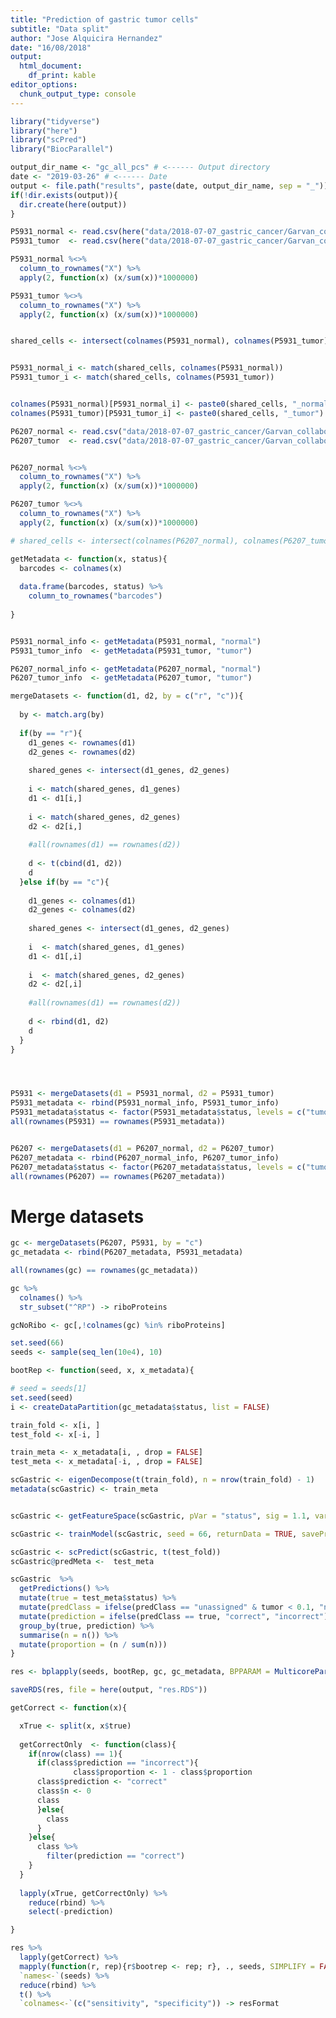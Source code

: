 ```yaml
---
title: "Prediction of gastric tumor cells"
subtitle: "Data split"
author: "Jose Alquicira Hernandez"
date: "16/08/2018"
output: 
  html_document: 
    df_print: kable
editor_options: 
  chunk_output_type: console
---
```


```r
library("tidyverse")
library("here")
library("scPred")
library("BiocParallel")
```

```r
output_dir_name <- "gc_all_pcs" # <------ Output directory
date <- "2019-03-26" # <------ Date
output <- file.path("results", paste(date, output_dir_name, sep = "_"))
if(!dir.exists(output)){
  dir.create(here(output))
}
```

```r
P5931_normal <- read.csv(here("data/2018-07-07_gastric_cancer/Garvan_collaboration/P5931/P5931_800B_n_epithelial.raw.data.csv"))
P5931_tumor  <- read.csv(here("data/2018-07-07_gastric_cancer/Garvan_collaboration/P5931/P5931_801B_tumor_epithelial.raw.data.csv"))

P5931_normal %<>% 
  column_to_rownames("X") %>% 
  apply(2, function(x) (x/sum(x))*1000000)

P5931_tumor %<>% 
  column_to_rownames("X") %>% 
  apply(2, function(x) (x/sum(x))*1000000)


shared_cells <- intersect(colnames(P5931_normal), colnames(P5931_tumor))


P5931_normal_i <- match(shared_cells, colnames(P5931_normal))
P5931_tumor_i <- match(shared_cells, colnames(P5931_tumor))


colnames(P5931_normal)[P5931_normal_i] <- paste0(shared_cells, "_normal")
colnames(P5931_tumor)[P5931_tumor_i] <- paste0(shared_cells, "_tumor")

```

```r
P6207_normal <- read.csv("data/2018-07-07_gastric_cancer/Garvan_collaboration/P6207/P6207_18522B_epithelial.raw.data.csv")
P6207_tumor  <- read.csv("data/2018-07-07_gastric_cancer/Garvan_collaboration/P6207/P6207_18523B_epithelial.raw.data.csv")


P6207_normal %<>% 
  column_to_rownames("X") %>% 
  apply(2, function(x) (x/sum(x))*1000000)

P6207_tumor %<>% 
  column_to_rownames("X") %>% 
  apply(2, function(x) (x/sum(x))*1000000)

# shared_cells <- intersect(colnames(P6207_normal), colnames(P6207_tumor))
```


```r
getMetadata <- function(x, status){
  barcodes <- colnames(x)
  
  data.frame(barcodes, status) %>% 
    column_to_rownames("barcodes")
  
}


P5931_normal_info <- getMetadata(P5931_normal, "normal")
P5931_tumor_info  <- getMetadata(P5931_tumor, "tumor")

P6207_normal_info <- getMetadata(P6207_normal, "normal")
P6207_tumor_info  <- getMetadata(P6207_tumor, "tumor")

```


```r
mergeDatasets <- function(d1, d2, by = c("r", "c")){
  
  by <- match.arg(by)
  
  if(by == "r"){
    d1_genes <- rownames(d1)
    d2_genes <- rownames(d2)
    
    shared_genes <- intersect(d1_genes, d2_genes)
    
    i <- match(shared_genes, d1_genes)
    d1 <- d1[i,]
    
    i <- match(shared_genes, d2_genes)
    d2 <- d2[i,]
    
    #all(rownames(d1) == rownames(d2))
    
    d <- t(cbind(d1, d2))
    d
  }else if(by == "c"){
    
    d1_genes <- colnames(d1)
    d2_genes <- colnames(d2)
    
    shared_genes <- intersect(d1_genes, d2_genes)
    
    i  <- match(shared_genes, d1_genes)
    d1 <- d1[,i]
    
    i  <- match(shared_genes, d2_genes)
    d2 <- d2[,i]
    
    #all(rownames(d1) == rownames(d2))
    
    d <- rbind(d1, d2)
    d
  }
}




P5931 <- mergeDatasets(d1 = P5931_normal, d2 = P5931_tumor)
P5931_metadata <- rbind(P5931_normal_info, P5931_tumor_info)
P5931_metadata$status <- factor(P5931_metadata$status, levels = c("tumor", "normal"))
all(rownames(P5931) == rownames(P5931_metadata))


P6207 <- mergeDatasets(d1 = P6207_normal, d2 = P6207_tumor)
P6207_metadata <- rbind(P6207_normal_info, P6207_tumor_info)
P6207_metadata$status <- factor(P6207_metadata$status, levels = c("tumor", "normal"))
all(rownames(P6207) == rownames(P6207_metadata))

```


# Merge datasets

```r
gc <- mergeDatasets(P6207, P5931, by = "c")
gc_metadata <- rbind(P6207_metadata, P5931_metadata)

all(rownames(gc) == rownames(gc_metadata))
```



```r
gc %>% 
  colnames() %>% 
  str_subset("^RP") -> riboProteins 

gcNoRibo <- gc[,!colnames(gc) %in% riboProteins]
```



```r
set.seed(66)
seeds <- sample(seq_len(10e4), 10)
```

```r
bootRep <- function(seed, x, x_metadata){

# seed = seeds[1]
set.seed(seed)
i <- createDataPartition(gc_metadata$status, list = FALSE)

train_fold <- x[i, ]
test_fold <- x[-i, ]

train_meta <- x_metadata[i, , drop = FALSE]
test_meta <- x_metadata[-i, , drop = FALSE]

scGastric <- eigenDecompose(t(train_fold), n = nrow(train_fold) - 1)
metadata(scGastric) <- train_meta


scGastric <- getFeatureSpace(scGastric, pVar = "status", sig = 1.1, varLim = 0)

scGastric <- trainModel(scGastric, seed = 66, returnData = TRUE, savePredictions = TRUE)

scGastric <- scPredict(scGastric, t(test_fold))
scGastric@predMeta <-  test_meta

scGastric  %>% 
  getPredictions() %>% 
  mutate(true = test_meta$status) %>% 
  mutate(predClass = ifelse(predClass == "unassigned" & tumor < 0.1, "normal", predClass)) %>% 
  mutate(prediction = ifelse(predClass == true, "correct", "incorrect")) %>% 
  group_by(true, prediction) %>% 
  summarise(n = n()) %>% 
  mutate(proportion = (n / sum(n)))
}
```

```r
res <- bplapply(seeds, bootRep, gc, gc_metadata, BPPARAM = MulticoreParam(workers = 3))
```

```r
saveRDS(res, file = here(output, "res.RDS"))
```

```r
getCorrect <- function(x){

  xTrue <- split(x, x$true)
  
  getCorrectOnly  <- function(class){
    if(nrow(class) == 1){
      if(class$prediction == "incorrect"){
              class$proportion <- 1 - class$proportion
      class$prediction <- "correct"
      class$n <- 0
      class
      }else{
        class
      }
    }else{
      class %>% 
        filter(prediction == "correct")
    }
  }
  
  lapply(xTrue, getCorrectOnly) %>% 
    reduce(rbind) %>% 
    select(-prediction)

}
```

```r
res %>% 
  lapply(getCorrect) %>% 
  mapply(function(r, rep){r$bootrep <- rep; r}, ., seeds, SIMPLIFY = FALSE) %>% 
  `names<-`(seeds) %>% 
  reduce(rbind) %>% 
  t() %>% 
  `colnames<-`(c("sensitivity", "specificity")) -> resFormat
```

